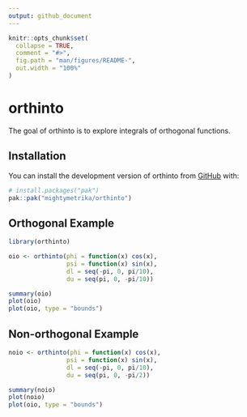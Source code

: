 ```yaml
---
output: github_document
---
```


<!-- README.md is generated from README.Rmd. Please edit that file -->

```r
knitr::opts_chunk$set(
  collapse = TRUE,
  comment = "#>",
  fig.path = "man/figures/README-",
  out.width = "100%"
)
```

# orthinto

<!-- badges: start -->
<!-- badges: end -->

The goal of orthinto is to explore integrals of orthogonal functions.

## Installation

You can install the development version of orthinto from [GitHub](https://github.com/) with:

``` r
# install.packages("pak")
pak::pak("mightymetrika/orthinto")
```

## Orthogonal Example

```r
library(orthinto)

oio <- orthinto(phi = function(x) cos(x),
                psi = function(x) sin(x),
                dl = seq(-pi, 0, pi/10),
                du = seq(pi, 0, -pi/10))

summary(oio)
plot(oio)
plot(oio, type = "bounds")
```


## Non-orthogonal Example

```r

noio <- orthinto(phi = function(x) cos(x),
                psi = function(x) sin(x),
                dl = seq(-pi, 0, pi/10),
                du = seq(pi, 0, -pi/2))

summary(noio)
plot(noio)
plot(oio, type = "bounds")
```
